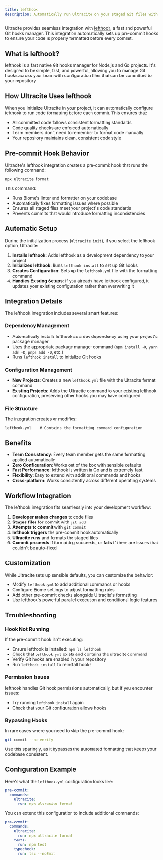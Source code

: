 ```yaml
---
title: lefthook
description: Automatically run Ultracite on your staged Git files with lefthook
---
```


Ultracite provides seamless integration with [lefthook](https://lefthook.dev/), a fast and powerful Git hooks manager. This integration automatically sets up pre-commit hooks to ensure your code is properly formatted before every commit.

## What is lefthook?

lefthook is a fast native Git hooks manager for Node.js and Go projects. It's designed to be simple, fast, and powerful, allowing you to manage Git hooks across your team with configuration files that can be committed to your repository.

## How Ultracite Uses lefthook

When you initialize Ultracite in your project, it can automatically configure lefthook to run code formatting before each commit. This ensures that:

- All committed code follows consistent formatting standards
- Code quality checks are enforced automatically
- Team members don't need to remember to format code manually
- Your repository maintains clean, consistent code style

## Pre-commit Hook Behavior

Ultracite's lefthook integration creates a pre-commit hook that runs the following command:

```bash
npx ultracite format
```

This command:
- Runs Biome's linter and formatter on your codebase
- Automatically fixes formatting issues where possible
- Ensures all staged files meet your project's code standards
- Prevents commits that would introduce formatting inconsistencies

## Automatic Setup

During the initialization process (`ultracite init`), if you select the lefthook option, Ultracite:

1. **Installs lefthook**: Adds lefthook as a development dependency to your project
2. **Initializes lefthook**: Runs `lefthook install` to set up Git hooks
3. **Creates Configuration**: Sets up the `lefthook.yml` file with the formatting command
4. **Handles Existing Setups**: If you already have lefthook configured, it updates your existing configuration rather than overwriting it

## Integration Details

The lefthook integration includes several smart features:

### Dependency Management
- Automatically installs lefthook as a dev dependency using your project's package manager
- Uses the appropriate package manager command (`npm install -D`, `yarn add -D`, `pnpm add -D`, etc.)
- Runs `lefthook install` to initialize Git hooks

### Configuration Management
- **New Projects**: Creates a new `lefthook.yml` file with the Ultracite format command
- **Existing Projects**: Adds the Ultracite command to your existing lefthook configuration, preserving other hooks you may have configured

### File Structure
The integration creates or modifies:
```
lefthook.yml    # Contains the formatting command configuration
```

## Benefits

- **Team Consistency**: Every team member gets the same formatting applied automatically
- **Zero Configuration**: Works out of the box with sensible defaults
- **Fast Performance**: lefthook is written in Go and is extremely fast
- **Flexibility**: Easy to extend with additional commands and hooks
- **Cross-platform**: Works consistently across different operating systems

## Workflow Integration

The lefthook integration fits seamlessly into your development workflow:

1. **Developer makes changes** to code files
2. **Stages files** for commit with `git add`
3. **Attempts to commit** with `git commit`
4. **lefthook triggers** the pre-commit hook automatically
5. **Ultracite runs** and formats the staged files
6. **Commit proceeds** if formatting succeeds, or **fails** if there are issues that couldn't be auto-fixed

## Customization

While Ultracite sets up sensible defaults, you can customize the behavior:

- Modify `lefthook.yml` to add additional commands or hooks
- Configure Biome settings to adjust formatting rules
- Add other pre-commit checks alongside Ultracite's formatting
- Use lefthook's powerful parallel execution and conditional logic features

## Troubleshooting

### Hook Not Running
If the pre-commit hook isn't executing:
- Ensure lefthook is installed: `npm ls lefthook`
- Check that `lefthook.yml` exists and contains the ultracite command
- Verify Git hooks are enabled in your repository
- Run `lefthook install` to reinstall hooks

### Permission Issues
lefthook handles Git hook permissions automatically, but if you encounter issues:
- Try running `lefthook install` again
- Check that your Git configuration allows hooks

### Bypassing Hooks
In rare cases where you need to skip the pre-commit hook:
```bash
git commit --no-verify
```

Use this sparingly, as it bypasses the automated formatting that keeps your codebase consistent.

## Configuration Example

Here's what the `lefthook.yml` configuration looks like:

```yaml
pre-commit:
  commands:
    ultracite:
      run: npx ultracite format
```

You can extend this configuration to include additional commands:

```yaml
pre-commit:
  commands:
    ultracite:
      run: npx ultracite format
    tests:
      run: npm test
    typecheck:
      run: tsc --noEmit
```